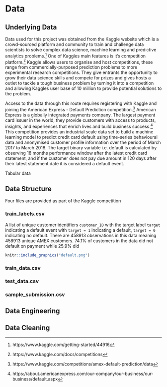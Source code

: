 \spacing{1.25}
# Data

## Underlying Data

Data used for this project was obtained from the Kaggle website which is a crowd-sourced platform and community to train and challenge data scientists to solve complex data science, machine learning and predictive analytics problems.[^kag] One of Kaggles main features is it's competition platform.[^comp] Kaggle allows users to organise and host competitions, these range from commercially-purposed prediction problems to more experimental research competitions. They give entrants the opportunity to grow their data science skills and compete for prizes and gives hosts a outlet to tackle a tough business problem by turning it into a competition and allowing Kaggles user base of 10 million to provide potential solutions to the problem.

Access to the data through this route requires registering with Kaggle and joining the American Express - Default Prediction competition.[^kagamex] American Express is a globally integrated payments company. The largest payment card issuer in the world, they provide customers with access to products, insights, and experiences that enrich lives and build business success.[^AMEX] This competition provides an industrial scale data set to build a machine learning model to predict credit card default using time-series behavioural data and anonymised customer profile information over the period of March 2017 to March 2018. The target binary variable i.e. default is calculated by observing 18 months performance window after the latest credit card statement, and if the customer does not pay due amount in 120 days after their latest statement date it is considered a default event.

Tabular data
\newpage

## Data Structure

Four files are provided as part of the Kaggle competition

### train_labels.csv
A list of unique customer identifiers `customer_ID` with the target label `target` indicating a default event with `target = 1` indicating a default, `target = 0` indicating no default. There are 458913 observations in this data meaning 458913 unique AMEX customers. 74.1% of customers in the data did not default on payment while 25.9% did

```r
knitr::include_graphics("default.png")
```

### train_data.csv 

 

### test_data.csv 

### sample_submission.csv 

## Data Engineering



## Data Cleaning

[^kag]:
https://www.kaggle.com/getting-started/44916

[^kagamex]:
https://www.kaggle.com/competitions/amex-default-prediction/data

[^AMEX]:
https://about.americanexpress.com/our-company/our-business/our-business/default.aspx

[^comp]:
https://www.kaggle.com/docs/competitions

